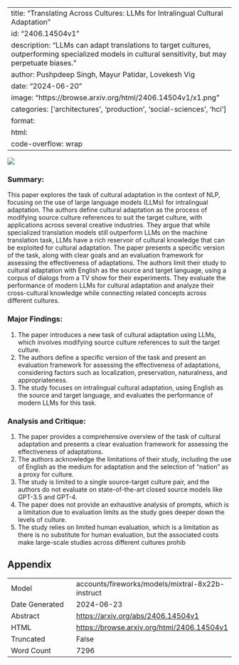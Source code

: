 
---
title: "Translating Across Cultures: LLMs for Intralingual Cultural Adaptation"
id: "2406.14504v1"
description: "LLMs can adapt translations to target cultures, outperforming specialized models in cultural sensitivity, but may perpetuate biases."
author: Pushpdeep Singh, Mayur Patidar, Lovekesh Vig
date: "2024-06-20"
image: "https://browse.arxiv.org/html/2406.14504v1/x1.png"
categories: ['architectures', 'production', 'social-sciences', 'hci']
format:
  html:
    code-overflow: wrap
---

![](https://browse.arxiv.org/html/2406.14504v1/x1.png)

### Summary:

This paper explores the task of cultural adaptation in the context of NLP, focusing on the use of large language models (LLMs) for intralingual adaptation. The authors define cultural adaptation as the process of modifying source culture references to suit the target culture, with applications across several creative industries. They argue that while specialized translation models still outperform LLMs on the machine translation task, LLMs have a rich reservoir of cultural knowledge that can be exploited for cultural adaptation. The paper presents a specific version of the task, along with clear goals and an evaluation framework for assessing the effectiveness of adaptations. The authors limit their study to cultural adaptation with English as the source and target language, using a corpus of dialogs from a TV show for their experiments. They evaluate the performance of modern LLMs for cultural adaptation and analyze their cross-cultural knowledge while connecting related concepts across different cultures.

### Major Findings:

1. The paper introduces a new task of cultural adaptation using LLMs, which involves modifying source culture references to suit the target culture.
2. The authors define a specific version of the task and present an evaluation framework for assessing the effectiveness of adaptations, considering factors such as localization, preservation, naturalness, and appropriateness.
3. The study focuses on intralingual cultural adaptation, using English as the source and target language, and evaluates the performance of modern LLMs for this task.

### Analysis and Critique:

1. The paper provides a comprehensive overview of the task of cultural adaptation and presents a clear evaluation framework for assessing the effectiveness of adaptations.
2. The authors acknowledge the limitations of their study, including the use of English as the medium for adaptation and the selection of "nation" as a proxy for culture.
3. The study is limited to a single source-target culture pair, and the authors do not evaluate on state-of-the-art closed source models like GPT-3.5 and GPT-4.
4. The paper does not provide an exhaustive analysis of prompts, which is a limitation due to evaluation limits as the study goes deeper down the levels of culture.
5. The study relies on limited human evaluation, which is a limitation as there is no substitute for human evaluation, but the associated costs make large-scale studies across different cultures prohib

## Appendix

|          |          |
|----------|----------|
| Model     | accounts/fireworks/models/mixtral-8x22b-instruct       |
| Date Generated     | 2024-06-23       |
| Abstract | [https://arxiv.org/abs/2406.14504v1](https://arxiv.org/abs/2406.14504v1)        |
| HTML     | [https://browse.arxiv.org/html/2406.14504v1](https://browse.arxiv.org/html/2406.14504v1)       |
| Truncated       | False       |
| Word Count       | 7296       |